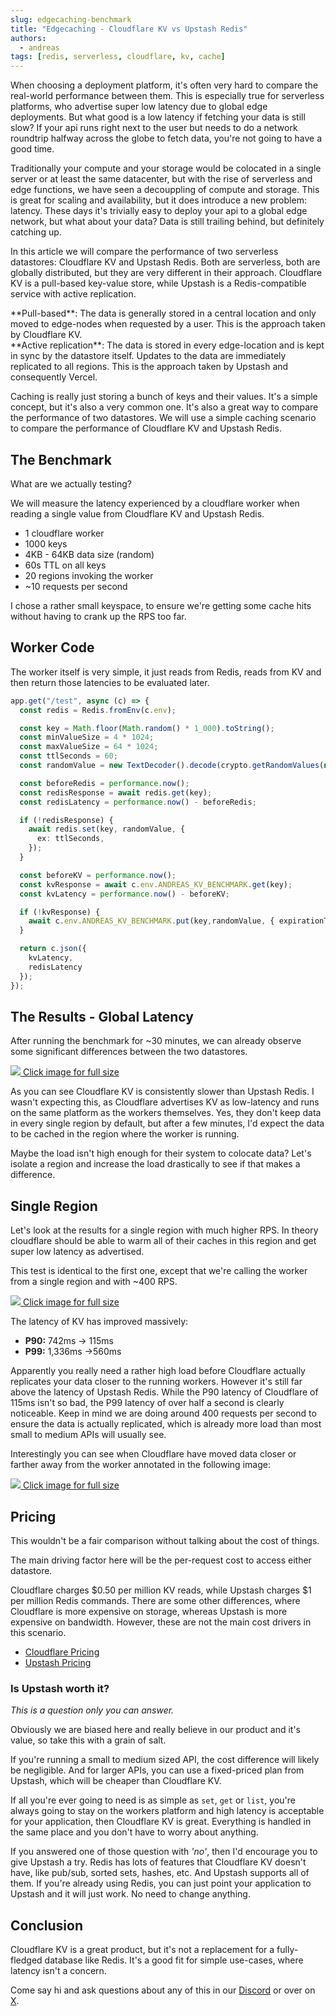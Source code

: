 ```yaml
---
slug: edgecaching-benchmark
title: "Edgecaching - Cloudflare KV vs Upstash Redis"
authors:
  - andreas
tags: [redis, serverless, cloudflare, kv, cache]
---
```


When choosing a deployment platform, it's often very hard to compare the real-world performance between them. This is especially true for serverless platforms, who advertise super low latency due to global edge deployments. But what good is a low latency if fetching your data is still slow? If your api runs right next to the user but needs to do a network roundtrip halfway across the globe to fetch data, you're not going to have a good time.

Traditionally your compute and your storage would be colocated in a single server or at least the same datacenter, but with the rise of serverless and edge functions, we have seen a decouppling of compute and storage. This is great for scaling and availability, but it does introduce a new problem: latency.
These days it's trivially easy to deploy your api to a global edge network, but what about your data? Data is still trailing behind, but definitely catching up.

In this article we will compare the performance of two serverless datastores: Cloudflare KV and Upstash Redis. Both are serverless, both are globally distributed, but they are very different in their approach. Cloudflare KV is a pull-based key-value store, while Upstash is a Redis-compatible service with active replication.

<Note>
  **Pull-based**: The data is generally stored in a central location and only
  moved to edge-nodes when requested by a user. This is the approach taken by
  Cloudflare KV.
  <br />
  **Active replication**: The data is stored in every edge-location and is kept
  in sync by the datastore itself. Updates to the data are immediately
  replicated to all regions. This is the approach taken by Upstash and
  consequently Vercel.
</Note>

Caching is really just storing a bunch of keys and their values. It's a simple concept, but it's also a very common one. It's also a great way to compare the performance of two datastores. We will use a simple caching scenario to compare the performance of Cloudflare KV and Upstash Redis.

## The Benchmark

What are we actually testing?

We will measure the latency experienced by a cloudflare worker when reading a single value from Cloudflare KV and Upstash Redis.

- 1 cloudflare worker
- 1000 keys
- 4KB - 64KB data size (random)
- 60s TTL on all keys
- 20 regions invoking the worker
- ~10 requests per second

I chose a rather small keyspace, to ensure we're getting some cache hits without having to crank up the RPS too far.

## Worker Code

The worker itself is very simple, it just reads from Redis, reads from KV and then return those latencies to be evaluated later.

```ts title="worker.ts"
app.get("/test", async (c) => {
  const redis = Redis.fromEnv(c.env);

  const key = Math.floor(Math.random() * 1_000).toString();
  const minValueSize = 4 * 1024;
  const maxValueSize = 64 * 1024;
  const ttlSeconds = 60;
  const randomValue = new TextDecoder().decode(crypto.getRandomValues(new Uint8Array(Math.floor(Math.random() * (maxValueSize - minValueSize)) + minValueSize)))

  const beforeRedis = performance.now();
  const redisResponse = await redis.get(key);
  const redisLatency = performance.now() - beforeRedis;

  if (!redisResponse) {
    await redis.set(key, randomValue, {
      ex: ttlSeconds,
    });
  }

  const beforeKV = performance.now();
  const kvResponse = await c.env.ANDREAS_KV_BENCHMARK.get(key);
  const kvLatency = performance.now() - beforeKV;

  if (!kvResponse) {
    await c.env.ANDREAS_KV_BENCHMARK.put(key,randomValue, { expirationTtl: ttlSeconds });
  }

  return c.json({
    kvLatency,
    redisLatency
  });
});
```




## The Results - Global Latency

After running the benchmark for ~30 minutes, we can already observe some significant differences between the two datastores.

<a href="/blog/kv-benchmark/global.png" target="_blank">
<img src="/blog/kv-benchmark/global.png" />
Click image for full size
</a>

As you can see Cloudflare KV is consistently slower than Upstash Redis. I wasn't expecting this, as Cloudflare advertises KV as low-latency and runs on the same platform as the workers themselves. Yes, they don't keep data in every single region by default, but after a few minutes, I'd expect the data to be cached in the region where the worker is running.

Maybe the load isn't high enough for their system to colocate data? 
Let's isolate a region and increase the load drastically to see if that makes a difference.

## Single Region

Let's look at the results for a single region with much higher RPS. In theory cloudflare should be able to warm all of their caches in this region and get super low latency as advertised.

This test is identical to the first one, except that we're calling the worker from a single region and with ~400 RPS.


<a href="/blog/kv-benchmark/single-region.png" target="_blank">
<img src="/blog/kv-benchmark/single-region.png" />
Click image for full size
</a>


The latency of KV has improved massively:

- **P90:** 742ms -> 115ms
- **P99:** 1,336ms ->560ms


Apparently you really need a rather high load before Cloudflare actually replicates your data closer to the running workers. However it's still far above the latency of Upstash Redis.
While the P90 latency of Cloudflare of 115ms isn't so bad, the P99 latency of over half a second is clearly noticeable. 
Keep in mind we are doing around 400 requests per second to ensure the data is actually replicated, which is already more load than most small to medium APIs will usually see.


Interestingly you can see when Cloudflare have moved data closer or farther away from the worker annotated in the following image:

<a href="/blog/kv-benchmark/single-region-annotation.png" target="_blank">
<img src="/blog/kv-benchmark/single-region-annotation.png" />
Click image for full size
</a>


## Pricing

This wouldn't be a fair comparison without talking about the cost of things.

The main driving factor here will be the per-request cost to access either datastore.

Cloudflare charges $0.50 per million KV reads, while Upstash charges $1 per million Redis commands.
There are some other differences, where Cloudflare is more expensive on storage, whereas Upstash is more expensive on bandwidth. However, these are not the main cost drivers in this scenario.


- [Cloudflare Pricing](https://developers.cloudflare.com/workers/platform/pricing/#workers-kv)
- [Upstash Pricing](https://upstash.com/pricing)


### Is Upstash worth it?

*This is a question only you can answer.*

Obviously we are biased here and really believe in our product and it's value, so take this with a grain of salt.

If you're running a small to medium sized API, the cost difference will likely be negligible. And for larger APIs, you can use a fixed-priced plan from Upstash, which will be cheaper than Cloudflare KV.

If all you're ever going to need is as simple as `set`, `get` or `list`, you're always going to stay on the workers platform and high latency is acceptable for your application, then Cloudflare KV is great. Everything is handled in the same place and you don't have to worry about anything.

If you answered one of those question with *'no'*, then I'd encourage you to give Upstash a try. Redis has lots of features that Cloudflare KV doesn't have, like pub/sub, sorted sets, hashes, etc. And Upstash supports all of them.
If you're already using Redis, you can just point your application to Upstash and it will just work. No need to change anything.

## Conclusion

Cloudflare KV is a great product, but it's not a replacement for a fully-fledged database like Redis. It's a good fit for simple use-cases, where latency isn't a concern.

Come say hi and ask questions about any of this in our [Discord](https://upstash.com/discord) or over on [X](https://x.com/upstash).